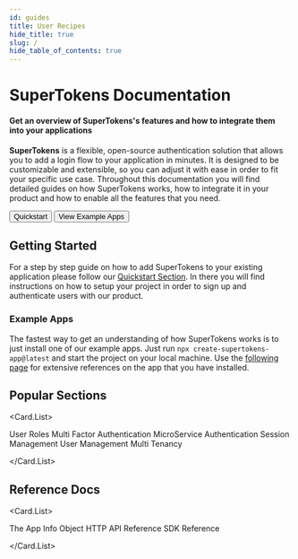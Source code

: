 ```yaml
---
id: guides
title: User Recipes
hide_title: true
slug: /
hide_table_of_contents: true
---
```




# SuperTokens Documentation

#### Get an overview of SuperTokens's features and how to integrate them into your applications

**SuperTokens** is a flexible, open-source authentication solution that allows you to add a login flow to your application in minutes. 
It is designed to be customizable and extensible, so you can adjust it with ease in order to fit your specific use case. 
Throughout this documentation you will find detailed guides on how SuperTokens works, how to integrate it in your product and how to enable all the features that you need.  

<div style={{ display: "flex", gap: "1rem"}}>

<Button as="a" href="/docs/quickstart">Quickstart</Button> <Button type="ghost" as="a" href="/docs/example">View Example Apps</Button>

</div>


## Getting Started 

For a step by step guide on how to add SuperTokens to your existing application please follow our [Quickstart Section](/docs/guides#quickstart-selection).
In there you will find instructions on how to setup your project in order to sign up and authenticate users with our product.

### Example Apps

The fastest way to get an understanding of how SuperTokens works is to just install one of our example apps.
Just run `npx create-supertokens-app@latest` and start the project on your local machine. Use the [following page](/docs/cli-reference-guide) for extensive references on the app that you have installed. 

## Popular Sections

<Card.List>

<Card path="/docs/userroles/introduction">
    <Card.Icon alt="User Roles" icon="userRoles" />
    <Card.Title>User Roles</Card.Title>
</Card>

<Card path="/docs/mfa/introduction">
    <Card.Icon alt="Multi Factor Authentication" icon="MFA" />
    <Card.Title>Multi Factor Authentication</Card.Title>
</Card>

<Card path="/docs/microservice_auth/introduction">
    <Card.Icon alt="MicroService Authentication" icon="micro" />
    <Card.Title>MicroService Authentication</Card.Title>
</Card>

<Card path="/docs/session/introduction">
    <Card.Icon alt="Session Management" icon="session" />
    <Card.Title>Session Management</Card.Title>
</Card>

<Card path="/docs/userdashboard/about">
    <Card.Icon alt="User Management" icon="dashboard" />
    <Card.Title>User Management</Card.Title>
</Card>

<Card path="/docs/multitenancy/introduction">
    <Card.Icon alt="Multi Tenancy" icon="multitenancy" />
    <Card.Title>Multi Tenancy</Card.Title>
</Card>

</Card.List>

## Reference Docs

<Card.List>


<Card path="/docs/app-info">
    <Card.Icon alt="App Info Object" icon="API" />
    <Card.Title>The App Info Object</Card.Title>
</Card>

<Card path="/docs/community/apis">
    <Card.Icon alt="HTTP API Reference" icon="API" />
    <Card.Title>HTTP API Reference</Card.Title>
</Card>

<Card path="/docs/community/sdks">
    <Card.Icon alt="SDK Reference" icon="SDK" />
    <Card.Title>SDK Reference</Card.Title>
  </Card>

</Card.List>





